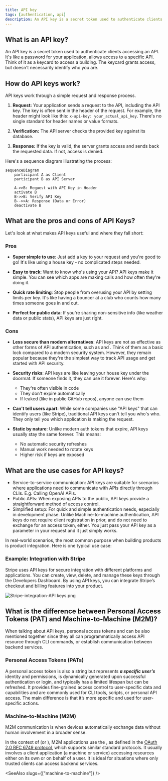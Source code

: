 ```yaml
---
title: API key
tags: [authentication, api]
description: An API key is a secret token used to authenticate clients accessing an API. It verifies identity and controls access to specific resources, commonly used in server-to-server communications or public data access.
---
```


## What is an API key?

An API key is a secret token used to authenticate clients accessing an API. It's like a password for your application, allows access to a specific API. Think of it as a keycard to access a building. The keycard grants access, but doesn't necessarily identify who you are.

## How do API keys work?

API keys work through a simple request and response process.

1. **Request:** Your application sends a request to the API, including the API key.  The key is often sent in the header of the request.  For example, the header might look like this: `x-api-key: your_actual_api_key`.  There's no single standard for header names or value formats.

2. **Verification:** The API server checks the provided key against its database.

3. **Response:** If the key is valid, the server grants access and sends back the requested data. If not, access is denied.

Here's a sequence diagram illustrating the process:

```mermaid
sequenceDiagram
    participant A as Client
    participant B as API Server

    A->>B: Request with API Key in Header
    activate B
    B->>B: Verify API Key
    B-->>A: Response (Data or Error)
    deactivate B
```

## What are the pros and cons of API Keys?

Let's look at what makes API keys useful and where they fall short:

### Pros

- **Super simple to use**: Just add a key to your request and you're good to go! It's like using a house key - no complicated steps needed.

- **Easy to track**: Want to know who's using your API? API keys make it simple. You can see which apps are making calls and how often they're doing it.

- **Quick rate limiting**: Stop people from overusing your API by setting limits per key. It's like having a bouncer at a club who counts how many times someone goes in and out.

- **Perfect for public data**: If you're sharing non-sensitive info (like weather data or public stats), API keys are just right.

### Cons

- **Less secure than modern alternatives**: API keys are not as effective as other forms of API authentication, such as <Ref slug="oauth-2.0" /> and <Ref slug="jwt" />. Think of them as a basic lock compared to a modern security system. However, they remain popular because they're the simplest way to track API usage and get started with API security.

- **Security risks**: API keys are like leaving your house key under the doormat. If someone finds it, they can use it forever. Here's why:
  - They're often visible in code
  - They don't expire automatically
  - If leaked (like in public GitHub repos), anyone can use them

- **Can't tell users apart**: While some companies use "API keys" that can identify users (like Stripe), traditional API keys can't tell you who's who. They only tell you which application is making the request.

- **Static by nature**: Unlike modern auth tokens that expire, API keys usually stay the same forever. This means:
  - No automatic security refreshes
  - Manual work needed to rotate keys
  - Higher risk if keys are exposed

## What are the use cases for API keys?

- Service-to-service communication: API keys are suitable for scenarios where applications need to communicate with APIs directly through CLIs. E.g. Calling OpenAI APIs.
- Public APIs: When exposing APIs to the public, API keys provide a straightforward method of access control.
- Simplified setup: For quick and simple authentication needs, especially in development phase. Unlike Machine-to-machine authentication, API keys do not require client registration in prior, and do not need to exchange for an access token, either. You just pass your API key as a parameter in your request and it just simply works.

In real-world scenarios, the most common purpose when building products is product integration. Here is one typical use case:

### Example: Integration with Stripe

Stripe uses API keys for secure integration with different platforms and applications. You can create, view, delete, and manage these keys through the Developers Dashboard. By using API keys, you can integrate Stripe’s checkout and billing features into your product.

![Stripe-integration-API keys.png](https://uploads.strapi.logto.io/Stripe_integration_API_keys_cb6a2bc679.png)

## What is the difference between Personal Access Tokens (PAT) and Machine-to-Machine (M2M)?

When talking about API keys, personal access tokens and <Ref slug="machine-to-machine" /> can be also mentioned together since they all can programmatically access API resource through CLI commands, or establish communication between backend services.

### Personal Access Tokens (PATs)

A personal access token is also a string but represents ***a specific user’s*** identity and permissions, is dynamically generated upon successful authentication or login, and typically has a limited lifespan but can be refreshed. It provides fine-grained access control to user-specific data and capabilities and are commonly used for CLI tools, scripts, or personal API access. The main difference is that it’s more specific and used for user-specific actions.

### Machine-to-Machine (M2M)

M2M communication is when devices automatically exchange data without human involvement in a broader sense.

In the context of <Ref slug="openid-connect" /> (or <Ref slug="oauth-2.0" />), M2M applications use the <Ref slug="client-credentials-flow" />, as defined in the [OAuth 2.0 RFC 6749 protocol](https://datatracker.ietf.org/doc/html/rfc6749), which supports similar standard protocols. It usually involves a client application (a machine or service) accessing resources either on its own or on behalf of a user. It is ideal for situations where only trusted clients can access backend services. 

<SeeAlso slugs={["machine-to-machine"]} />

